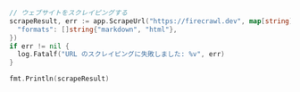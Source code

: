 ```go Go（Golang）
// ウェブサイトをスクレイピングする
scrapeResult, err := app.ScrapeUrl("https://firecrawl.dev", map[string]any{
  "formats": []string{"markdown", "html"},
})
if err != nil {
  log.Fatalf("URL のスクレイピングに失敗しました: %v", err)
}

fmt.Println(scrapeResult)
```

